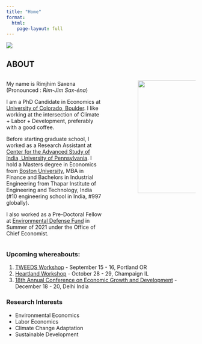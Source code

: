 ```yaml
---
title: "Home"
format: 
  html:
    page-layout: full
---
```


![](images/banner.png){fig-align="center"}

## ABOUT

::: columns
::: {.column width="50%"}
My name is Rimjhim Saxena (Pronounced : *Rim-Jim Sax-éna*)

I am a PhD Candidate in Economics at [University of Colorado, Boulder](https://www.colorado.edu/economics/). I like working at the intersection of Climate + Labor + Development, preferably with a good coffee.

Before starting graduate school, I worked as a Research Assistant at [Center for the Advanced Study of India, University of Pennsylvania](https://casi.sas.upenn.edu). I hold a Masters degree in Economics from [Boston University](https://www.bu.edu/econ/), MBA in Finance and Bachelors in Industrial Engineering from Thapar Institute of Engineering and Technology, India (#10 engineering school in India, #997 globally).

I also worked as a Pre-Doctoral Fellow at [Environmental Defense Fund](https://www.edf.org) in Summer of 2021 under the Office of Chief Economist. 
:::

::: {.column width="10%"}
<!-- empty column to create gap -->
:::

::: {.column width="30%"}
![](images/IMG_1651-01.PNG){fig-align="right" width="300"}
:::
:::

### Upcoming whereabouts:

1.  [TWEEDS Workshop](https://tweeds.io) - September 15 - 16, Portland OR
2.  [Heartland Workshop](https://publish.illinois.edu/heartland/) - October 28 - 29, Champaign IL
3.  [18th Annual Conference on Economic Growth and Development](https://www.isid.ac.in/~acegd/acegd2023/index.html) - December 18 - 20, Delhi India

### Research Interests

-   Environmental Economics
-   Labor Economics
-   Climate Change Adaptation
-   Sustainable Development
